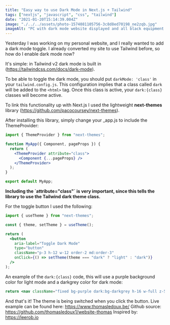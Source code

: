 ```yaml
---
title: "Easy way to use Dark Mode in Next.js + Tailwind"
tags: ["nextjs", "javascript", "css", "tailwind"]
date: "2021-01-20T15:14:39.004Z"
image: "./../../assets/photo-1574081105756-3c8d8ed70198_ne2zqb.jpg"
imageAlt: "PC with dark mode website displayed and all black equipment around it"
---
```


Yesterday I was working on my personal website, and I really wanted to add a dark
mode toggle. I already converted my site to use Tailwind before, so how do I enable
dark mode now?

It's simple: in Tailwind v2 dark mode is built in (https://tailwindcss.com/docs/dark-mode).

To be able to toggle the dark mode, you should put `darkMode: 'class'` in your `tailwind.config.js`.
This configuration implies that a class called `dark` will be added to the `<html>` tag.
Once this class is active, your `dark:{class}` classes will become active.

To link this functionality up with Next.js I used the lightweight <b>next-themes</b> library (https://github.com/pacocoursey/next-themes).

After installing this library, simply change your \_app.js to include the ThemeProvider:

```jsx
import { ThemeProvider } from "next-themes";

function MyApp({ Component, pageProps }) {
  return (
    <ThemeProvider attribute="class">
      <Component {...pageProps} />
    </ThemeProvider>
  );
}

export default MyApp;
```

<b>
  Including the `attribute="class"` is very important, since this tells the
  library to use the Tailwind dark theme class.
</b>

For the toggle button I used the following:

```jsx
import { useTheme } from "next-themes";

const { theme, setTheme } = useTheme();

return (
  <button
    aria-label="Toggle Dark Mode"
    type="button"
    className="p-3 h-12 w-12 order-2 md:order-3"
    onClick={() => setTheme(theme === "dark" ? "light" : "dark")}
  />
);
```

An example of the `dark:{class}` code, this will use a purple background color for light mode and a darkgrey color for dark mode:

```jsx
return <nav className="fixed bg-purple dark:bg-darkgrey h-16 w-full z-50" />;
```

And that's it! The theme is being switched when you click the button.
Live example can be found here: https://www.thomasledoux.be/
Github source: https://github.com/thomasledoux1/website-thomas
Inspired by: https://leerob.io

